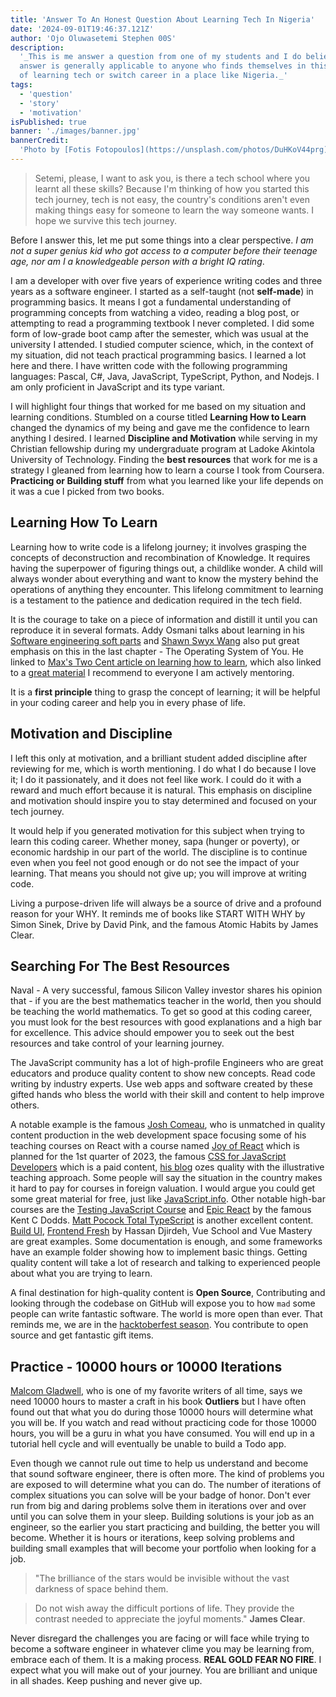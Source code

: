 ```yaml
---
title: 'Answer To An Honest Question About Learning Tech In Nigeria'
date: '2024-09-01T19:46:37.121Z'
author: 'Ojo Oluwasetemi Stephen 00S'
description:
  '_This is me answer a question from one of my students and I do believe the
  answer is generally applicable to anyone who finds themselves in this position
  of learning tech or switch career in a place like Nigeria._'
tags:
  - 'question'
  - 'story'
  - 'motivation'
isPublished: true
banner: './images/banner.jpg'
bannerCredit:
  'Photo by [Fotis Fotopoulos](https://unsplash.com/photos/DuHKoV44prg)'
---
```


> Setemi, please, I want to ask you, is there a tech school where you learnt all
> these skills? Because I'm thinking of how you started this tech journey, tech
> is not easy, the country's conditions aren't even making things easy for
> someone to learn the way someone wants. I hope we survive this tech journey.

Before I answer this, let me put some things into a clear perspective. _I am not
a super genius kid who got access to a computer before their teenage age, nor am
I a knowledgeable person with a bright IQ rating_.

I am a developer with over five years of experience writing codes and three
years as a software engineer. I started as a self-taught (not **self-made**) in
programming basics. It means I got a fundamental understanding of programming
concepts from watching a video, reading a blog post, or attempting to read a
programming textbook I never completed. I did some form of low-grade boot camp
after the semester, which was usual at the university I attended. I studied
computer science, which, in the context of my situation, did not teach practical
programming basics. I learned a lot here and there. I have written code with the
following programming languages: Pascal, C#, Java, JavaScript, TypeScript,
Python, and Nodejs. I am only proficient in JavaScript and its type variant.

I will highlight four things that worked for me based on my situation and
learning conditions. Stumbled on a course titled **Learning How to Learn**
changed the dynamics of my being and gave me the confidence to learn anything I
desired. I learned **Discipline and Motivation** while serving in my Christian
fellowship during my undergraduate program at Ladoke Akintola University of
Technology. Finding the **best resources** that work for me is a strategy I
gleaned from learning how to learn a course I took from Coursera. **Practicing
or Building stuff** from what you learned like your life depends on it was a cue
I picked from two books.

## Learning How To Learn

Learning how to write code is a lifelong journey; it involves grasping the
concepts of deconstruction and recombination of Knowledge. It requires having
the superpower of figuring things out, a childlike wonder. A child will always
wonder about everything and want to know the mystery behind the operations of
anything they encounter. This lifelong commitment to learning is a testament to
the patience and dedication required in the tech field.

It is the courage to take on a piece of information and distill it until you can
reproduce it in several formats. Addy Osmani talks about learning in his
[Software engineering soft parts](https://addyosmani.com/blog/software-engineering-soft-parts/)
and [Shawn Swyx Wang](https://learninpublic.org/) also put great emphasis on
this in the last chapter - The Operating System of You. He linked to
[Max's Two Cent article on learning how to learn](https://max2c.com/learning-how-to-learn/),
which also linked to a
[great material](https://www.coursera.org/learn/learning-how-to-learn) I
recommend to everyone I am actively mentoring.

It is a **first principle** thing to grasp the concept of learning; it will be
helpful in your coding career and help you in every phase of life.

## Motivation and Discipline

I left this only at motivation, and a brilliant student added discipline after
reviewing for me, which is worth mentioning. I do what I do because I love it; I
do it passionately, and it does not feel like work. I could do it with a reward
and much effort because it is natural. This emphasis on discipline and
motivation should inspire you to stay determined and focused on your tech
journey.

It would help if you generated motivation for this subject when trying to learn
this coding career. Whether money, sapa (hunger or poverty), or economic
hardship in our part of the world. The discipline is to continue even when you
feel not good enough or do not see the impact of your learning. That means you
should not give up; you will improve at writing code.

Living a purpose-driven life will always be a source of drive and a profound
reason for your WHY. It reminds me of books like START WITH WHY by Simon Sinek,
Drive by David Pink, and the famous Atomic Habits by James Clear.

## Searching For The Best Resources

Naval - A very successful, famous Silicon Valley investor shares his opinion
that - if you are the best mathematics teacher in the world, then you should be
teaching the world mathematics. To get so good at this coding career, you must
look for the best resources with good explanations and a high bar for
excellence. This advice should empower you to seek out the best resources and
take control of your learning journey.

The JavaScript community has a lot of high-profile Engineers who are great
educators and produce quality content to show new concepts. Read code writing by
industry experts. Use web apps and software created by these gifted hands who
bless the world with their skill and content to help improve others.

A notable example is the famous [Josh Comeau](https://www.joshwcomeau.com/), who
is unmatched in quality content production in the web development space focusing
some of his teaching courses on React with a course named
[Joy of React](https://www.joyofreact.com/) which is planned for the 1st quarter
of 2023, the famous [CSS for JavaScript Developers](https://css-for-js.dev/)
which is a paid content, [his blog](https://www.joshwcomeau.com/) ozes quality
with the illustrative teaching approach. Some people will say the situation in
the country makes it hard to pay for courses in foreign valuation. I would argue
you could get some great material for free, just like
[JavaScript.info](https://javascript.info). Other notable high-bar courses are
the [Testing JavaScript Course](https://testingjavascript.com/) and
[Epic React](https://epicreact.dev/) by the famous Kent C Dodds.
[Matt Pocock Total TypeScript](https://www.totaltypescript.com/) is another
excellent content. [Build UI](https://buildui.com/),
[Frontend Fresh](https://frontendfresh.com) by Hassan Djirdeh, Vue School and
Vue Mastery are great examples. Some documentation is enough, and some
frameworks have an example folder showing how to implement basic things. Getting
quality content will take a lot of research and talking to experienced people
about what you are trying to learn.

A final destination for high-quality content is **Open Source**, Contributing
and looking through the codebase on GitHub will expose you to how `mad` some
people can write fantastic software. The world is more open than ever. That
reminds me, we are in the [hacktoberfest season](https://hacktoberfest.com/).
You contribute to open source and get fantastic gift items.

## Practice - 10000 hours or 10000 Iterations

[Malcom Gladwell](https://www.gladwellbooks.com/), who is one of my favorite
writers of all time, says we need 10000 hours to master a craft in his book
**Outliers** but I have often found out that what you do during those 10000
hours will determine what you will be. If you watch and read without practicing
code for those 10000 hours, you will be a guru in what you have consumed. You
will end up in a tutorial hell cycle and will eventually be unable to build a
Todo app.

Even though we cannot rule out time to help us understand and become that sound
software engineer, there is often more. The kind of problems you are exposed to
will determine what you can do. The number of iterations of complex situations
you can solve will be your badge of honor. Don't ever run from big and daring
problems solve them in iterations over and over until you can solve them in your
sleep. Building solutions is your job as an engineer, so the earlier you start
practicing and building, the better you will become. Whether it is hours or
iterations, keep solving problems and building small examples that will become
your portfolio when looking for a job.

> "The brilliance of the stars would be invisible without the vast darkness of
> space behind them.

> Do not wish away the difficult portions of life. They provide the contrast
> needed to appreciate the joyful moments." **James Clear**.

Never disregard the challenges you are facing or will face while trying to
become a software engineer in whatever clime you may be learning from, embrace
each of them. It is a making process. **REAL GOLD FEAR NO FIRE**. I expect what
you will make out of your journey. You are brilliant and unique in all shades.
Keep pushing and never give up.
